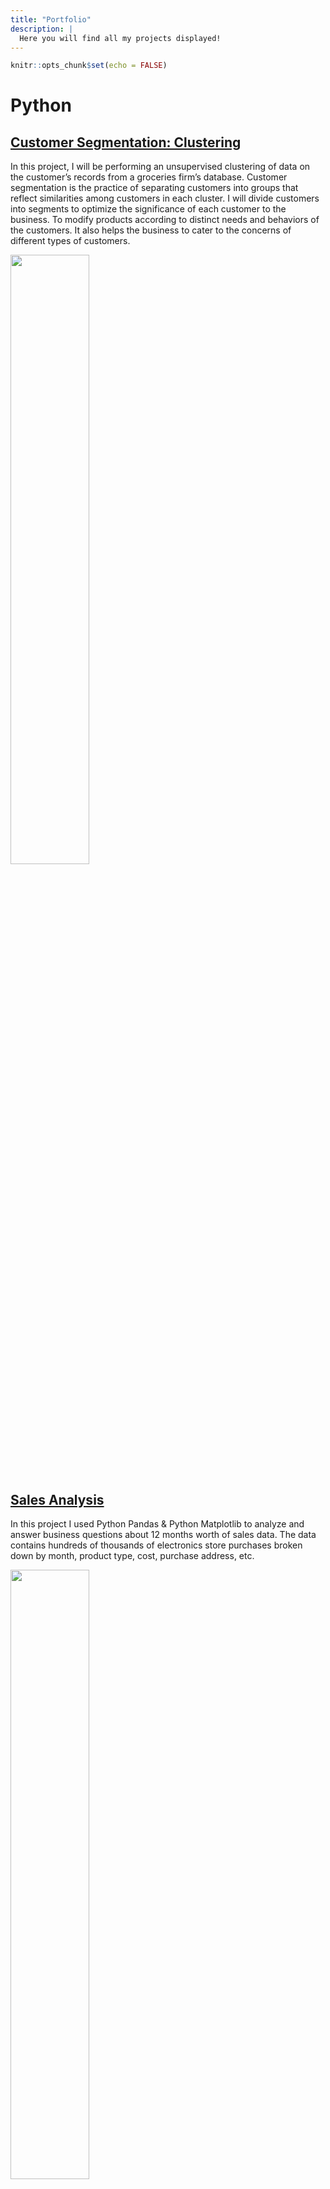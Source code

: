 ```yaml
---
title: "Portfolio"
description: |
  Here you will find all my projects displayed! 
---
```


```r
knitr::opts_chunk$set(echo = FALSE)
```

# Python 

## [Customer Segmentation: Clustering](cluster_seg.html)

In this project, I will be performing an unsupervised clustering of data on the customer's records from a groceries firm's database. Customer segmentation is the practice of separating customers into groups that reflect similarities among customers in each cluster. I will divide customers into segments to optimize the significance of each customer to the business. To modify products according to distinct needs and behaviors of the customers. It also helps the business to cater to the concerns of different types of customers.

![](image3.jpg){width=50%}


## [Sales Analysis](sales_analysis.html)

In this project I used Python Pandas & Python Matplotlib to analyze and answer business questions about 12 months worth of sales data. The data contains hundreds of thousands of electronics store purchases broken down by month, product type, cost, purchase address, etc.

![](image1.jpg){width=50%}


## [Correlation in Movie Industry](corr_movie.html)

For this project the first questions that came to my mind was: Is the movie industry dying? Is Netflix the new entertainment king?
And the best way to answer those is analyzing that dataset of *four decades* using Pandas, Matpoltlib and Seaborn to also understand more factors that intervene in this industry, like actors, genres, user ratings and more.

![](image2.jpg){width=50%}

# R 

## [Analyzing Super Bowl Ads](smoke_preg.html)

   Like millions of viewers who tune into the big game year after year, I love Super Bowl commercials. I love them so much, in fact, that I wanted to know everything about them… by analyzing and categorizing them, of course. I dug into the defining characteristics of a Super Bowl ad, then grouped commercials based on which criteria they shared — and let me tell you, I found some really interesting clusters of commercials.
  
![](image5.jpg){width=50%}

## [Transit Cost Project](ceo_sal.html)

  The goal of this work is to figure out how to deliver more high-capacity transit projects for a fraction of the cost in countries like the United States. Additionally, we hope that our site will be a useful resource for elected officials, planners, researchers, journalists, advocates, and others interested in contextualizing transit-infrastructure costs and fighting for better projects.
  
![](image6.jpg){width=50%}

## [Multi Linear Regression](W3.C11.html)

  I used the build-in dataset (meapsingle) on wooldridge pacakge, to study the effects of single-parent households on student math performance, using **multi linear regression**. These data are for a subset of schools in southeast Michigan for the year 2000. The socioeconomic variables are obtained at the ZIP code level (where ZIP code is assigned to schools based on their mailing addresses).
  
![](image4.jpg){width=50%}


# SQL 

## [SQL Data Exploration](sql_try.html)

For this beginner-mid level project I used a Covid dataset as my base to use queries to explore the information that the dataset contains. Skills used: Joins, CTE's, Temp Tables, Windows Functions, Aggregate Functions, Creating Views, Converting Data Types.

![](image7.jpg){width=50%}

